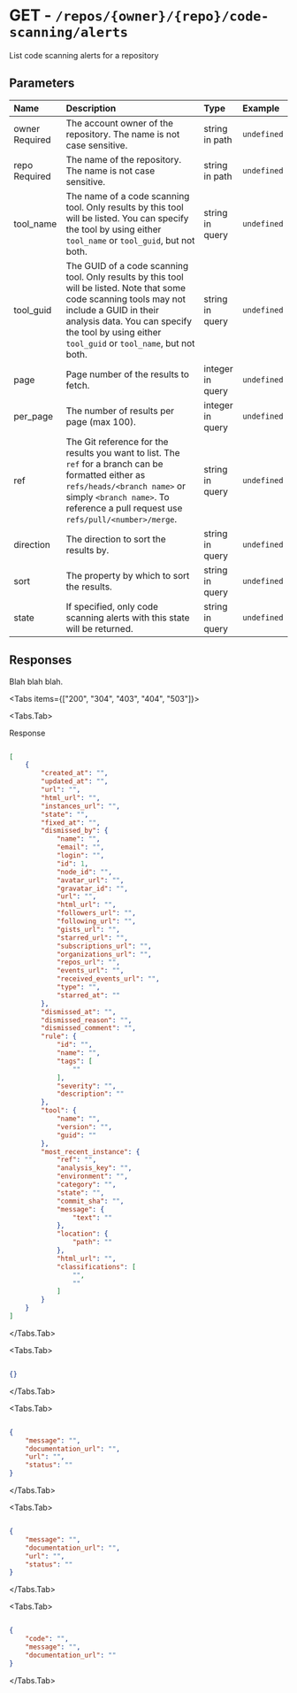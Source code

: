 
# GET - `/repos/{owner}/{repo}/code-scanning/alerts`

List code scanning alerts for a repository

## Parameters

| Name | Description | Type | Example |
| :---- | :---- | :---- | :---- |
| owner <span class="bg-blue-100 text-blue-800 text-xs font-medium me-2 px-2.5 py-0.5 rounded dark:bg-blue-900 dark:text-blue-300">Required</span> | The account owner of the repository. The name is not case sensitive. | string in path | `undefined` |
| repo <span class="bg-blue-100 text-blue-800 text-xs font-medium me-2 px-2.5 py-0.5 rounded dark:bg-blue-900 dark:text-blue-300">Required</span> | The name of the repository. The name is not case sensitive. | string in path | `undefined` |
| tool_name  | The name of a code scanning tool. Only results by this tool will be listed. You can specify the tool by using either `tool_name` or `tool_guid`, but not both. | string in query | `undefined` |
| tool_guid  | The GUID of a code scanning tool. Only results by this tool will be listed. Note that some code scanning tools may not include a GUID in their analysis data. You can specify the tool by using either `tool_guid` or `tool_name`, but not both. | string in query | `undefined` |
| page  | Page number of the results to fetch. | integer in query | `undefined` |
| per_page  | The number of results per page (max 100). | integer in query | `undefined` |
| ref  | The Git reference for the results you want to list. The `ref` for a branch can be formatted either as `refs/heads/<branch name>` or simply `<branch name>`. To reference a pull request use `refs/pull/<number>/merge`. | string in query | `undefined` |
| direction  | The direction to sort the results by. | string in query | `undefined` |
| sort  | The property by which to sort the results. | string in query | `undefined` |
| state  | If specified, only code scanning alerts with this state will be returned. | string in query | `undefined` |

## Responses

Blah blah blah.

<Tabs items={["200", "304", "403", "404", "503"]}>

<Tabs.Tab>

Response

```json

[
    {
        "created_at": "",
        "updated_at": "",
        "url": "",
        "html_url": "",
        "instances_url": "",
        "state": "",
        "fixed_at": "",
        "dismissed_by": {
            "name": "",
            "email": "",
            "login": "",
            "id": 1,
            "node_id": "",
            "avatar_url": "",
            "gravatar_id": "",
            "url": "",
            "html_url": "",
            "followers_url": "",
            "following_url": "",
            "gists_url": "",
            "starred_url": "",
            "subscriptions_url": "",
            "organizations_url": "",
            "repos_url": "",
            "events_url": "",
            "received_events_url": "",
            "type": "",
            "starred_at": ""
        },
        "dismissed_at": "",
        "dismissed_reason": "",
        "dismissed_comment": "",
        "rule": {
            "id": "",
            "name": "",
            "tags": [
                ""
            ],
            "severity": "",
            "description": ""
        },
        "tool": {
            "name": "",
            "version": "",
            "guid": ""
        },
        "most_recent_instance": {
            "ref": "",
            "analysis_key": "",
            "environment": "",
            "category": "",
            "state": "",
            "commit_sha": "",
            "message": {
                "text": ""
            },
            "location": {
                "path": ""
            },
            "html_url": "",
            "classifications": [
                "",
                ""
            ]
        }
    }
]

```

</Tabs.Tab>

<Tabs.Tab>



```json

{}

```

</Tabs.Tab>

<Tabs.Tab>



```json

{
    "message": "",
    "documentation_url": "",
    "url": "",
    "status": ""
}

```

</Tabs.Tab>

<Tabs.Tab>



```json

{
    "message": "",
    "documentation_url": "",
    "url": "",
    "status": ""
}

```

</Tabs.Tab>

<Tabs.Tab>



```json

{
    "code": "",
    "message": "",
    "documentation_url": ""
}

```

</Tabs.Tab>

</Tabs>